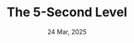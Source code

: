 ---
title: "The 5-Second Level"
date: "24 Mar, 2025"
isDisplayDate: true
targetType: "_blank"
externalUrl: "https://www.lesswrong.com/posts/JcpzFpPBSmzuksmWM/the-5-second-level"
description: "Start with the concrete example of the person who starts to say 'Red is a color' and cuts themselves off and says 'Red is what that stop sign and that fire engine have in common.'  What did they do on the 5-second level?"
extraGap: "pb-8"
---